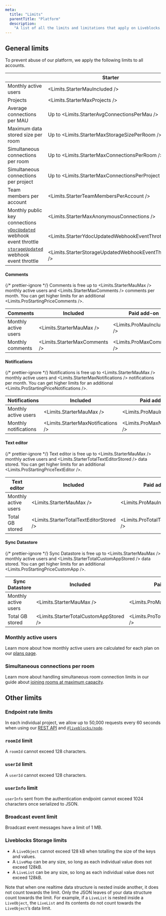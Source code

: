 ```yaml
---
meta:
  title: "Limits"
  parentTitle: "Platform"
  description:
    "A list of all the limits and limitations that apply on Liveblocks."
---
```


## General limits

To prevent abuse of our platform, we apply the following limits to all accounts.

|                                                                                        | Starter                                              | Pro                                              | Enterprise |
| -------------------------------------------------------------------------------------- | ---------------------------------------------------- | ------------------------------------------------ | ---------- |
| Monthly active users                                                                   | <Limits.StarterMauIncluded />                        | <Limits.ProMauIncluded />                        | Custom     |
| Projects                                                                               | <Limits.StarterMaxProjects />                        | <Limits.ProMaxProjects />                        | Unlimited  |
| Average connections per MAU                                                            | Up to <Limits.StarterAvgConnectionsPerMau />         | Up to <Limits.ProAvgConnectionsPerMau />         | Custom     |
| Maximum data stored size per room                                                      | Up to <Limits.StarterMaxStorageSizePerRoom />        | Up to <Limits.ProMaxStorageSizePerRoom />        | Custom     |
| Simultaneous connections per room                                                      | Up to <Limits.StarterMaxConnectionsPerRoom />        | Up to <Limits.ProMaxConnectionsPerRoom />        | Custom     |
| Simultaneous connections per project                                                   | Up to <Limits.StarterMaxConnectionsPerProject />     | Up to <Limits.ProMaxConnectionsPerProject />     | Custom     |
| Team members per account                                                               | <Limits.StarterTeamMembersPerAccount />              | <Limits.ProTeamMembersPerAccount />              | Custom     |
| Monthly public key connections                                                         | <Limits.StarterMaxAnonymousConnections />            | <Limits.ProMaxAnonymousConnections />            | Custom     |
| [`yDocUpdated`](/docs/platform/webhooks#YDocUpdatedEvent) webhook event throttle       | <Limits.StarterYdocUpdatedWebhookEventThrottle />    | <Limits.ProYdocUpdatedWebhookEventThrottle />    | Custom     |
| [`storageUpdated`](/docs/platform/webhooks#StorageUpdatedEvent) webhook event throttle | <Limits.StarterStorageUpdatedWebhookEventThrottle /> | <Limits.ProStorageUpdatedWebhookEventThrottle /> | Custom     |

#### Comments

{/* prettier-ignore */}
Comments is free up to <Limits.StarterMauMax /> monthly active users and <Limits.StarterMaxComments /> comments per month. You can get higher limits for an additional <Limits.ProStartingPriceComments />.

| Comments             | Included                      | Paid add-on               |
| -------------------- | ----------------------------- | ------------------------- |
| Monthly active users | <Limits.StarterMauMax />      | <Limits.ProMauIncluded /> |
| Monthly comments     | <Limits.StarterMaxComments /> | <Limits.ProMaxComments /> |

#### Notifications

{/* prettier-ignore */}
Notifications is free up to <Limits.StarterMauMax /> monthly active users and <Limits.StarterMaxNotifications /> notifications per month. You can get higher limits for an additional <Limits.ProStartingPriceNotifications />.

| Notifications         | Included                           | Paid add-on                    |
| --------------------- | ---------------------------------- | ------------------------------ |
| Monthly active users  | <Limits.StarterMauMax />           | <Limits.ProMauIncluded />      |
| Monthly notifications | <Limits.StarterMaxNotifications /> | <Limits.ProMaxNotifications /> |

#### Text editor

{/* prettier-ignore */}
Text editor is free up to <Limits.StarterMauMax /> monthly active users and <Limits.StarterTotalTextEditorStored /> data stored. You can get higher limits for an additional <Limits.ProStartingPriceTextEditor />.

| Text editor          | Included                                | Paid add-on                         |
| -------------------- | --------------------------------------- | ----------------------------------- |
| Monthly active users | <Limits.StarterMauMax />                | <Limits.ProMauIncluded />           |
| Total GB stored      | <Limits.StarterTotalTextEditorStored /> | <Limits.ProTotalTextEditorStored /> |

#### Sync Datastore

{/* prettier-ignore */}
Sync Datastore is free up to <Limits.StarterMauMax /> monthly active users and <Limits.StarterTotalCustomAppStored /> data stored. You can get higher limits for an additional <Limits.ProStartingPriceCustomApp />.

| Sync Datastore       | Included                               | Paid add-on                        |
| -------------------- | -------------------------------------- | ---------------------------------- |
| Monthly active users | <Limits.StarterMauMax />               | <Limits.ProMauIncluded />          |
| Total GB stored      | <Limits.StarterTotalCustomAppStored /> | <Limits.ProTotalCustomAppStored /> |

### Monthly active users

Learn more about how monthly active users are calculated for each plan on our
[plans page](/docs/platform/plans).

### Simultaneous connections per room

Learn more about handling simultaneous room connection limits in our guide about
[joining rooms at maximum capacity](/docs/guides/what-happens-when-a-user-joins-a-room-at-maximum-capacity).

## Other limits

### Endpoint rate limits

In each individual project, we allow up to 50,000 requests every 60 seconds when using our [REST API](/docs/api-reference/rest-api-endpoints) and [`@liveblocks/node`](/docs/api-reference/liveblocks-node).

### `roomId` limit

A `roomId` cannot exceed 128 characters.

### `userId` limit

A `userId` cannot exceed 128 characters.

### `userInfo` limit

`userInfo` sent from the authentication endpoint cannot exceed 1024 characters
once serialized to JSON.

### Broadcast event limit

Broadcast event messages have a limit of 1 MB.

### Liveblocks Storage limits

- A `LiveObject` cannot exceed 128 kB when totalling the size of the keys and
  values.
- A `LiveMap` can be any size, so long as each individual value does not exceed
  128kB.
- A `LiveList` can be any size, so long as each individual value does not exceed
  128kB.

Note that when one realtime data structure is nested inside another, it does not
count towards the limit. Only the JSON leaves of your data structure count
towards the limit. For example, if a `LiveList` is nested inside a `LiveObject`,
the `LiveList` and its contents do not count towards the `LiveObject`’s data
limit.

